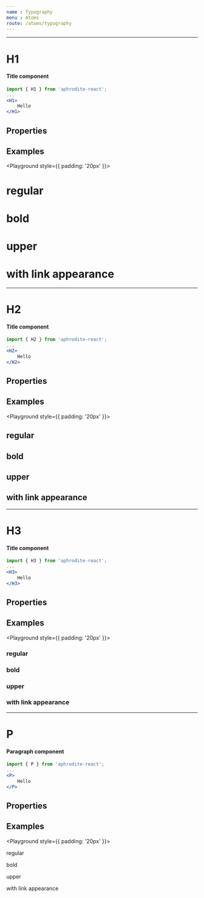 ```yaml
---
name : Typography
menu : Atoms
route: /atoms/typography
---
```



---

# H1
#### Title component

```jsx
import { H1 } from 'aphrodite-react';
...
<H1>
    Hello
</H1>
```

## Properties
<Props of={H1} />

## Examples
<Playground style={{ padding: '20px' }}>
    <Row horizontal="center">
        <Col xs={6} sm={4}>
            <H1 center>
                regular
            </H1>
        </Col>
        <Col xs={6} sm={4}>
            <H1 center bold>
                bold
            </H1>
        </Col>
        <Col xs={12} sm={4}>
            <H1 center upper>
                upper
            </H1>
        </Col>
        <Col xs={6} sm={12}>
            <H1 center link>
                with link appearance
            </H1>
        </Col>
    </Row>
</Playground>

---

# H2
#### Title component

```jsx
import { H2 } from 'aphrodite-react';
...
<H2>
    Hello
</H2>
```

## Properties
<Props of={H2} />

## Examples
<Playground style={{ padding: '20px' }}>
    <Row horizontal="center">
        <Col xs={6} sm={4}>
            <H2 center>
                regular
            </H2>
        </Col>
        <Col xs={6} sm={4}>
            <H2 center bold>
                bold
            </H2>
        </Col>
        <Col xs={12} sm={4}>
            <H2 center upper>
                upper
            </H2>
        </Col>
        <Col xs={6} sm={12}>
            <H2 center link>
                with link appearance
            </H2>
        </Col>
    </Row>
</Playground>

---

# H3
#### Title component

```jsx
import { H3 } from 'aphrodite-react';
...
<H3>
    Hello
</H3>
```

## Properties
<Props of={H3} />

## Examples
<Playground style={{ padding: '20px' }}>
    <Row horizontal="center">
        <Col xs={6} sm={4}>
            <H3 center>
                regular
            </H3>
        </Col>
        <Col xs={6} sm={4}>
            <H3 center bold>
                bold
            </H3>
        </Col>
        <Col xs={12} sm={4}>
            <H3 center upper>
                upper
            </H3>
        </Col>
        <Col xs={6} sm={12}>
            <H3 center link>
                with link appearance
            </H3>
        </Col>
    </Row>
</Playground>

---

# P
#### Paragraph component

```jsx
import { P } from 'aphrodite-react';
...
<P>
    Hello
</P>
```

## Properties
<Props of={P} />

## Examples
<Playground style={{ padding: '20px' }}>
    <Row horizontal="center">
        <Col xs={6} sm={4}>
            <P center>
                regular
            </P>
        </Col>
        <Col xs={6} sm={4}>
            <P center bold>
                bold
            </P>
        </Col>
        <Col xs={12} sm={4}>
            <P center upper>
                upper
            </P>
        </Col>
        <Col xs={6} sm={12}>
            <P center link>
                with link appearance
            </P>
        </Col>
    </Row>
</Playground>
